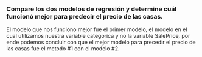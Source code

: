 ### Compare los dos modelos de regresión y determine cuál funcionó mejor para predecir el precio de las casas. 

El modelo que nos funciono mejor fue el primer modelo, el modelo en el cual utilizamos nuestra variable categorica y no la variable SalePrice, por ende podemos concluir con que el mejor modelo para precedir el precio de las casas fue el metodo #1 con el modelo #2. 
